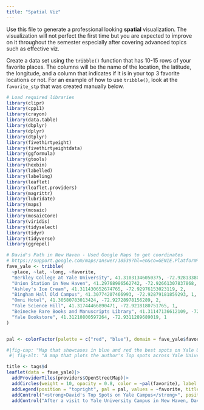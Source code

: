 ```yaml
---
title: "Spatial Viz"
---
```


Use this file to generate a professional looking **spatial** visualization.  The visualization will not perfect the first time but you are expected to improve on it throughout the semester especially after covering advanced topics such as effective viz.

Create a data set using the `tribble()` function that has 10-15 rows of your favorite places. The columns will be the name of the location, the latitude, the longitude, and a column that indicates if it is in your top 3 favorite locations or not. For an example of how to use `tribble()`, look at the `favorite_stp` that was created manually below.

```r

# Load required libraries
library(clipr)
library(cpp11)
library(crayon)
library(data.table)
library(dbplyr)
library(dplyr)
library(dtplyr)
library(fivethirtyeight)
library(fivethirtyeightdata)
library(ggformula)
library(gtools)
library(hexbin)
library(labelled)
library(labeling)
library(leaflet)
library(leaflet.providers)
library(magrittr)
library(lubridate)
library(maps)
library(mosaic)
library(mosaicCore)
library(viridis)
library(tidyselect)
library(tidyr)
library(tidyverse)
library(ggrepel)
```

```r
# David's Path in New Haven - Used Google Maps to get coordinates
# https://support.google.com/maps/answer/18539?hl=en&co=GENIE.Platform%3DDesktop
fave_yale <- tribble(
  ~place, ~lat, ~long, ~favorite,
  "Berkley College at Yale University", 41.31031346050375, -72.9281338032286, 2, 
  "Union Station in New Haven", 41.29768986562742, -72.92661307837868, 1,
  "Ashley's Ice Cream", 41.311430652674765, -72.92976153023119, 2,
  "Bingham Hall Old Campus", 41.30774207466993, -72.92879181859293, 1,  
  "Omni Hotel", 41.30580783013424, -72.92728978156289, 2,
  "Yale Science Hill", 41.31744466890471, -72.9218180751765, 1,
  "Beinecke Rare Books and Manuscripts Library", 41.31147136612109, -72.92738460510112, 1,
  "Yale Bookstore", 41.31210800597264, -72.9311289689019, 1
)
```

```r

```


```r
pal <- colorFactor(palette = c("red", "blue"), domain = fave_yale$favorite)
```


```r
#|fig-cap: "Map that showcases in blue and red the best spots on Yale University campus"
 #| fig-alt: "A map that plots the author's Top spots across Yale Univeristy"

title <- tags$d
leaflet(data = fave_yale)|>
  addProviderTiles(providers$OpenStreetMap)|>
  addCircles(weight = 10, opacity = 0.8, color = ~pal(favorite), label = ~place)|>
  addLegend(position = "topright", pal = pal, values = ~favorite, title = "Best Spots at Yale University")|>
  addControl("<strong>David's Top Spots on Yale Campus</strong>", position = "bottomleft", className = "map-title") |>
  addControl("After a visit to Yale University Campus in New Haven, David highlights in blue the best spots to eat and in red the best spots to hangout. By David Manguluti, February 22 2025", position = "bottomleft", className = "map-caption")
```





